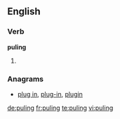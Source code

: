 ==English==

===Verb===
'''puling'''

# {{present participle of|pule}}

===Anagrams===
* [[plug in#English|plug in]], [[plug-in#English|plug-in]], [[plugin#English|plugin]]

[[de:puling]]
[[fr:puling]]
[[te:puling]]
[[vi:puling]]